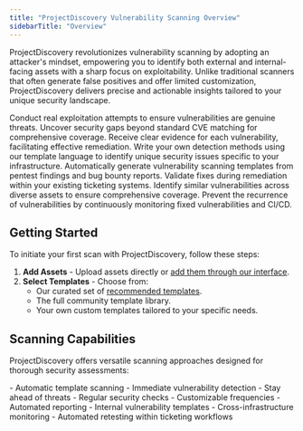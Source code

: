 ```yaml
---
title: "ProjectDiscovery Vulnerability Scanning Overview"
sidebarTitle: "Overview"
---
```


ProjectDiscovery revolutionizes vulnerability scanning by adopting an attacker's mindset, empowering you to identify both external and internal-facing assets with a sharp focus on exploitability. Unlike traditional scanners that often generate false positives and offer limited customization, ProjectDiscovery delivers precise and actionable insights tailored to your unique security landscape.

<CardGroup cols={2}>
  <Card title="Validate Exploitability" icon="check-double">
    Conduct real exploitation attempts to ensure vulnerabilities are genuine threats.
  </Card>
  <Card title="Detect Misconfigurations" icon="shield-exclamation">
    Uncover security gaps beyond standard CVE matching for comprehensive coverage.
  </Card>
  <Card title="Get Proof of Concept" icon="microscope">
    Receive clear evidence for each vulnerability, facilitating effective remediation.
  </Card>
  <Card title="Custom Vulnerability Detection" icon="code">
    Write your own detection methods using our template language to identify unique security issues specific to your infrastructure.
  </Card>
</CardGroup>

<CardGroup cols={2}>
  <Card title="AI Vulnerability Templates" icon="robot">
    Automatically generate vulnerability scanning templates from pentest findings and bug bounty reports.
  </Card>
  <Card title="Continuous Retesting" icon="rotate">
    Validate fixes during remediation within your existing ticketing systems.
  </Card>
  <Card title="Cross-Infrastructure Correlation" icon="network-wired">
    Identify similar vulnerabilities across diverse assets to ensure comprehensive coverage.
  </Card>
  <Card title="Regression Testing" icon="arrow-rotate-left">
    Prevent the recurrence of vulnerabilities by continuously monitoring fixed vulnerabilities and CI/CD.
  </Card>
</CardGroup>

## Getting Started

To initiate your first scan with ProjectDiscovery, follow these steps:

1. **Add Assets** - Upload assets directly or [add them through our interface](/cloud/assets/adding-assets).
2. **Select Templates** - Choose from:
   - Our curated set of [recommended templates](/cloud/editor/recommended).
   - The full community template library.
   - Your own custom templates tailored to your specific needs.

## Scanning Capabilities

ProjectDiscovery offers versatile scanning approaches designed for thorough security assessments:

<CardGroup cols={3}>
  <Card title="Real-Time Scanning" icon="bolt">
    - Automatic template scanning
    - Immediate vulnerability detection
    - Stay ahead of threats
  </Card>
  <Card title="Scheduled Scans" icon="calendar">
    - Regular security checks
    - Customizable frequencies
    - Automated reporting
  </Card>
  <Card title="Custom Automation" icon="gears">
    - Internal vulnerability templates
    - Cross-infrastructure monitoring
    - Automated retesting within ticketing workflows
  </Card>
</CardGroup>

